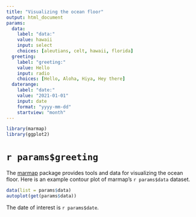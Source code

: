 ```yaml
---
title: "Visualizing the ocean floor"
output: html_document
params:
  data:
    label: "data:"
    value: hawaii
    input: select
    choices: [aleutians, celt, hawaii, florida]
  greeting:
    label: "greeting:"
    value: Hello
    input: radio
    choices: [Hello, Aloha, Hiya, Hey there]
  daterange:
    label: "date:"
    value: "2021-01-01"
    input: date
    format: "yyyy-mm-dd"
    startview: "month"
---
```


```r
library(marmap)
library(ggplot2)
```

# `r params$greeting`

The [marmap](https://cran.r-project.org/web/packages/marmap/index.html) package provides tools and data for visualizing the ocean floor. Here is an example contour plot of marmap's ``r params$data`` dataset.

```r
data(list = params$data)
autoplot(get(params$data))
```

The date of interest is `r params$date`.
